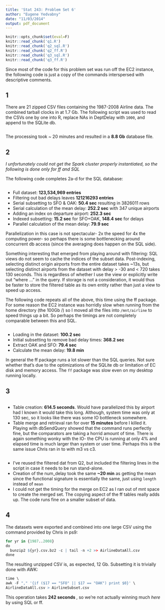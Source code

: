 ```yaml
---
title: 'Stat 243: Problem Set 6'
author: "Eugene Yedvabny"
date: "11/03/2014"
output: pdf_document
---
```


```r
knitr::opts_chunk$set(eval=F)
knitr::read_chunk('q1.R')
knitr::read_chunk('q2_sql.R')
knitr::read_chunk('q2_ff.R')
knitr::read_chunk('q3_sql.R')
knitr::read_chunk('q3_ff.R')
```

Since most of the code for this problem set was run off the EC2 instance, the following code is just a copy of the commands interspersed with descriptive comments.

## 1

There are 21 zipped CSV files containing the 1987-2008 Airline data. The combined tarball clocks in at 1.7 Gb. The following script was used to read the CSVs one by one into R, replace NAs in DeptDelay with `1000`, and append to the SQLite db.

```r
```

The processing took ~ 20 minutes and resulted in a __8.8 Gb__ database file.

## 2

_I unfortunately could not get the Spark cluster properly instantiated, so the following is done only for ff and SQL_

The following code completes 2a-d for the SQL database:

```r
```

* Full dataset: __123,534,969 entries__
* Filtering out bad delays leaves __121216293 entries__
* Serial subsetting to SFO & OAK: __50.4 sec__ resulting in 3826011 rows
* Serial calculation of the mean delay: __252.2 sec__ with 347 unique airports
* Adding an index on departure airport: __252.3 sec__
* Indexed subsetting: __15.2 sec__ for SFO+OAK, __148.4 sec__ for delays
* Parallel calculation of the mean delay: __79.9 sec__ 

Parallelization in this case is not spectacular- 2x the speed for 4x the computing power- so perhaps there is some bottlenecking around concurrent db access (since the averaging does happen on the SQL side).

Something interesting that emerged from playing around with filtering: SQL views do not seem to cache the indices of the subset data. Post-indexing, selecting distinct origin airports from the entire dataset takes ~13s, but selecting distinct airports from the dataset with delay > -30 and < 720 takes 130 seconds. This is regardless of whether I use the view or explicitly write out "where ..." in the query. If storage is not a consideration, it would thus be faster to store the filtered table as its own entity rather than just a view to speed up access.

The following code repeats all of the above, this time using the ff package. For some reason the EC2 instance was horridly slow when running from the home directory (the 100Gb /) so I moved all the files into `/mnt/airline` to speed things up a bit. So perhaps the timings are not completely comparable between this and SQL.

```r
```

* Loading in the dataset: __100.2 sec__
* Initial subsetting to remove bad delay times: __368.2 sec__
* Extract OAK and SFO: __79.4 sec__
* Calculate the mean delay: __19.8 min__

In general the ff package runs a lot slower than the SQL queries. Not sure whether that's due to the optimizations of the SQLite db or limitation of EC disk and memory access. The `ff` package was slow even on my desktop running locally.

## 3

```r
```

* Table creation: __614.5 seconds__. Would have parallelized this by airport had I known it would take this long. Although, system time was only at 130 sec, so it looks like there was some IO bottleneck somewhere.
* Table merge and retrieval ran for over __15 minutes__ before I killed it. Playing with dbSendQuery showed that the command runs perfectly fine, but the comparators are taking a horrid amount of time. There is again something wonky with the IO- the CPU is running at only 4% and elapsed time is much larger than system or user time. Perhaps this is the same issue Chris ran in to with m3 vs c3. 

```r
```

* I've reused the filtered dat from Q2, but included the filtering lines in the script in case it needs to be run stand-alone.
* Creation of the num_delay took the same __~20 min__ as getting the mean since the functional signature is essentially the same, just using `length` instead of `mean`
* I could not get the timing for the merge on EC2 as I ran out of mnt space to create the merged set. The copying aspect of the ff tables really adds up. The code runs fine on a smaller subset of data.

## 4

The datasets were exported and combined into one large CSV using the command provided by Chris in ps9:

```r
for yr in {1987..2008}
do
  bunzip2 ${yr}.csv.bz2 -c | tail -n +2 >> AirlineDataAll.csv
done
```

The resulting unzipped CSV is, as expected, 12 Gb. Subsetting it is trivially done with AWK:

```r
time \
awk -F "," '{if ($17 == "SFO" || $17 == "OAK") print $0}' \
AirlineDataAll.csv > AirlineSubset.csv
```

This operation takes __242 seconds __, so we're not actually winning much _here_ by using SQL or ff.
